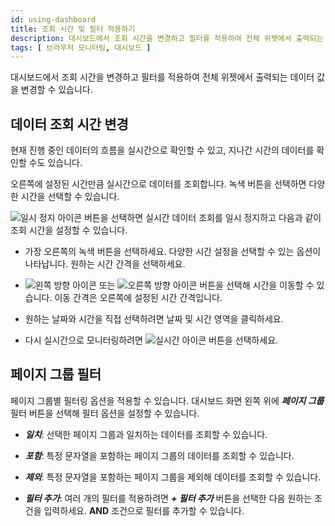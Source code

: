 ```yaml
---
id: using-dashboard
title: 조회 시간 및 필터 적용하기
description: 대시보드에서 조회 시간을 변경하고 필터를 적용하여 전체 위젯에서 출력되는 데이터 값을 변경할 수 있습니다.
tags: [ 브라우저 모니터링, 대시보드 ]
---
```


대시보드에서 조회 시간을 변경하고 필터를 적용하여 전체 위젯에서 출력되는 데이터 값을 변경할 수 있습니다.

## 데이터 조회 시간 변경

현재 진행 중인 데이터의 흐름을 실시간으로 확인할 수 있고, 지나간 시간의 데이터를 확인할 수도 있습니다.

<ImgLang img='flexboard-time-set.png' desc='real time' />

오른쪽에 설정된 시간만큼 실시간으로 데이터를 조회합니다. 녹색 버튼을 선택하면 다양한 시간을 선택할 수 있습니다.

![일시 정지 아이콘](/img/ico-pause.svg) 버튼을 선택하면 실시간 데이터 조회를 일시 정지하고 다음과 같이 조회 시간을 설정할 수 있습니다.

<ImgLang img='flexboard-time-set-pause.png' desc='past time' />

* 가장 오른쪽의 녹색 버튼을 선택하세요. 다양한 시간 설정을 선택할 수 있는 옵션이 나타납니다. 원하는 시간 간격을 선택하세요.

* ![왼쪽 방향 아이콘](/img/left-arrow.svg) 또는 ![오른쪽 방향 아이콘](/img/right-arrow.svg) 버튼을 선택해 시간을 이동할 수 있습니다. 이동 간격은 오른쪽에 설정된 시간 간격입니다.

* 원하는 날짜와 시간을 직접 선택하려면 날짜 및 시간 영역을 클릭하세요.

* 다시 실시간으로 모니터링하려면 ![실시간 아이콘](/img/ico-play-time.svg) 버튼을 선택하세요.

## 페이지 그룹 필터

페이지 그룹별 필터링 옵션을 적용할 수 있습니다. 대시보드 화면 왼쪽 위에 ***페이지 그룹*** 필터 버튼을 선택해 필터 옵션을 설정할 수 있습니다. 

* ***일치***: 선택한 페이지 그룹과 일치하는 데이터를 조회할 수 있습니다.

  <ImgLang img='browser-dashboard-filter.png' desc='Page group filter' />

- ***포함***: 특정 문자열을 포함하는 페이지 그룹의 데이터를 조회할 수 있습니다.

  <ImgLang img='browser-dashboard-filter-include.png' desc='Page group filter' />

- ***제외***: 특정 문자열을 포함하는 페이지 그룹을 제외해 데이터를 조회할 수 있습니다.

  <ImgLang img='browser-dashboard-filter-exclude.png' desc='Page group filter' />

- ***필터 추가***: 여러 개의 필터를 적용하려면 ***+ 필터 추가*** 버튼을 선택한 다음 원하는 조건을 입력하세요. **AND** 조건으로 필터를 추가할 수 있습니다.

  <ImgLang img='browser-dashboard-filter-and.png' desc='Page group filter' />